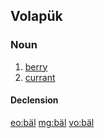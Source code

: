 ==Volapük==

===Noun===
{{vo-noun}}

# [[berry]]
# [[currant]]

====Declension====
{{vo-decl-noun}}

[[eo:bäl]]
[[mg:bäl]]
[[vo:bäl]]